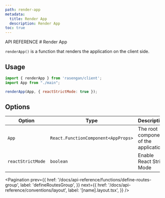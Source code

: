 ```yaml
---
path: render-app
metadata:
  title: Render App
  description: Render App
toc: true
---
```



<span className="text-[12px] font-mono-regular text-foreground/60">
  API REFERENCE
</span>
# Render App

`renderApp()` is a function that renders the application on the client side.

## Usage 

```js title="main.js" showLineNumbers 
import { renderApp } from 'rasengan/client';
import App from "./main";

renderApp(App, { reactStrictMode: true });
```

## Options

| Option                      | Type                                       | Description | Default |
|-----------------------------|--------------------------------------------|-------------|---------|
| `App`                       | `React.FunctionComponent<AppProps>`        | The root component of the application | - |
| `reactStrictMode`           | `boolean`                                  | Enable React Strict Mode | `true` |

<Pagination 
  prev={{
    href: '/docs/api-reference/functions/define-routes-group',
    label: 'defineRoutesGroup',
  }}
  next={{
    href: '/docs/api-reference/conventions/layout',
    label: '[name].layout.tsx',
  }}
/>
